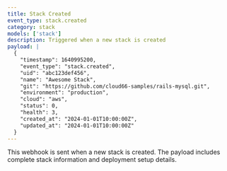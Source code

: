 ```yaml
---
title: Stack Created
event_type: stack.created
category: stack
models: ['stack']
description: Triggered when a new stack is created
payload: |
  {
    "timestamp": 1640995200,
    "event_type": "stack.created",
    "uid": "abc123def456",
    "name": "Awesome Stack",
    "git": "https://github.com/cloud66-samples/rails-mysql.git",
    "environment": "production",
    "cloud": "aws",
    "status": 0,
    "health": 3,
    "created_at": "2024-01-01T10:00:00Z",
    "updated_at": "2024-01-01T10:00:00Z"
  }
---
```


This webhook is sent when a new stack is created. The payload includes complete stack information and deployment setup details.